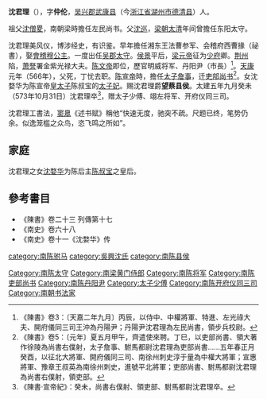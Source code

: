 '''沈君理'''（{{bd|525年||573年|10月31日|}}），字'''仲伦'''，[[吴兴郡|吴兴郡]][[武康县|武康县]]（今[[浙江省|浙江省]][[湖州市|湖州市]][[德清县|德清县]]）人。

祖父[[沈僧畟|沈僧畟]]，南朝梁時擔任左民尚书。父[[沈巡|沈巡]]，[[梁朝|梁朝]][[太清_(年號)|太清]]年间曾擔任东阳太守。

沈君理美风仪，博涉经史，有识鉴。早年擔任湘东王法曹参军、会稽府西曹掾（祕書），娶[[會稽穆公主|會稽穆公主]]。一度出任[[吴郡|吴郡]][[太守|太守]]。[[侯景|侯景]]平后，[[梁元帝|梁元帝]]征为[[少府|少府]]卿。[[荆州|荆州]]陷，[[萧詧|萧詧]]署金紫光禄大夫。[[陈文帝|陈文帝]]即位，歷官明威将军、丹阳尹（市長）<ref>《陳書》卷3：〔天嘉二年九月〕丙辰，以侍中、中權將軍、特進、左光祿大夫、開府儀同三司王沖為丹陽尹；丹陽尹沈君理為左民尚書，領步兵校尉。</ref>。[[天康_(南朝陈)|天康]]元年（566年），父死，丁忧去职。[[陈宣帝|陈宣帝]]時，擔任[[太子詹事|太子詹事]]，迁[[吏部尚书|吏部尚书]]<ref>《陳書》卷5：〔元年〕夏五月甲午，齊遣使來聘。丁巳，以吏部尚書、領大著作徐陵為尚書右僕射，太子詹事、駙馬都尉沈君理為吏部尚書……五年春正月癸酉，以征北大將軍、開府儀同三司、南徐州刺史淳于量為中權大將軍；宣惠將軍、豫章王叔英為南徐州刺史，進號平北將軍；吏部尚書、駙馬都尉沈君理為尚書右僕射，領吏部。</ref>。女沈婺华为陈宣帝[[皇太子|皇太子]]陈叔宝的[[太子妃|太子妃]]。赐沈君理爵'''望蔡县侯'''。太建五年九月癸未（573年10月31日）沈君理卒<ref>《陳書·宣帝紀》：癸未，尚書右僕射、領吏部、駙馬都尉沈君理卒。</ref>，赠太子少傅、翊左将军、开府仪同三司。

沈君理工書法，[[窦臮|窦臮]]《述书赋》稱他“快速无度，驰突不疏。尺题已终，笔势仍余。似逸笼槛之众鸟，恣飞鸣之所如”。

==家庭==
沈君理之女[[沈婺华|沈婺华]]为陈后主[[陈叔宝|陈叔宝]]之皇后。

<center>
{{chart/start|style=font: 80% sans-serif;width:intrinsic;width:-moz-max-content;width:-webkit-max-content;width:max-content;}}
{{chart| | | | | | | | |  Sj |Sj=左民尚書<br>[[沈僧畟|沈僧畟]]}}
{{chart| | | | | | | | | |)|-|-|-|-|-|-|-|.|}}
{{chart| | | | | | | | |  Xu | | | | | |  Ma |Xu=敬子<br>[[沈巡|沈巡]]|Ma=散騎常侍<br>[[沈邁|沈邁]]|Hy=武康令<br>[[沈懷遠|沈懷遠]]}}
{{chart| |,|-|-|-|-|-|-|-|+|-|-|-|v|-|-|-|.|}}
{{chart|  Jy | | | | | |  Jl | |  Jg | |  Jj |Jy=安子<br>[[沈君嚴|沈君嚴]]|Jl=望蔡貞憲侯<br>[[沈君理|沈君理]]|Jg=祁子<br>[[沈君高|沈君高]]|Jj=太子詹事<br>[[沈君公|沈君公]]}}
{{chart| |!| | | |,|-|-|-|(| | | |)|-|-|-|.|}}
{{chart|  Sh | |  Zj | |  Mh | |  Zl | |  Za |Sh=仁州司馬<br>沈繕|Zj=沈遵儉|Mh=皇后<br>[[沈婺華|沈婺華]]|Zl=望蔡縣侯<br>[[沈遵禮|沈遵禮]]|Za=}}
{{chart| |!| | | | | | | | | | | | | | | |!|}}
{{chart|  Hz | | | | | | | | | | | | | |  Yu |Hz=海州司倉參軍<br>沈弘祚|Yu=餘杭公<br>沈悅}}
{{chart| | | | | | | | | | | | | | | | | |!|}}
{{chart| | | | | | | | | | | | | | | | |  Yi |Yi=和州刺史<br>沈嶷}}
{{chart| | | | | | | | | |,|-|-|-|v|-|-|-|(|}}
{{chart| | | | | | | | |  Ji | |  Zh | |  Za |Ji=屯田郎中<br>沈璟|Zh=水部員外<br>沈瑱|Za=都水使者<br>沈瓚}}
{{chart/end}}
</div>
</center>

==參考書目==
*《陳書》卷二十三  列傳第十七
*《南史》卷六十八
*《南史》卷十一《沈婺华》传 
[[category:南陈驸马|category:南陈驸马]]
[[category:吳興沈氏|category:吳興沈氏]]
[[category:南陈县侯|category:南陈县侯]]
[[Category:南陈太守|Category:南陈太守]]
[[Category:南梁黄门侍郎|Category:南梁黄门侍郎]]
[[Category:南陈将军|Category:南陈将军]]
[[Category:南陈吏部尚书|Category:南陈吏部尚书]]
[[Category:南陈丹阳尹|Category:南陈丹阳尹]]
[[Category:太子少傅|Category:太子少傅]]
[[Category:南陈开府仪同三司|Category:南陈开府仪同三司]]
[[Category:南朝书法家|Category:南朝书法家]]